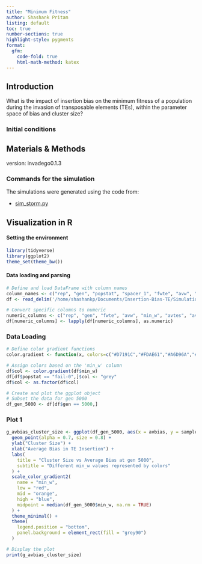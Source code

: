 ```yaml
---
title: "Minimum Fitness"
author: Shashank Pritam
listing: default
toc: true
number-sections: true
highlight-style: pygments
format: 
  gfm: 
    code-fold: true
    html-math-method: katex
---
```


## Introduction

What is the impact of insertion bias on the minimum fitness of a population during the invasion of transposable elements (TEs), within the parameter space of bias and cluster size?

### Initial conditions


## Materials & Methods

version: invadego0.1.3

### Commands for the simulation

The simulations were generated using the code from:

- [sim_storm.py](sim_storm.py)


## Visualization in R

#### Setting the environment
```r
library(tidyverse)
library(ggplot2)
theme_set(theme_bw())
```


#### Data loading and parsing
```r

# Define and load DataFrame with column names
column_names <- c("rep", "gen", "popstat", "spacer_1", "fwte", "avw", "min_w", "avtes", "avpopfreq", "fixed", "spacer_2", "phase", "fwcli", "avcli", "fixcli", "spacer_3", "avbias", "3tot", "3cluster", "spacer_4", "sampleid")
df <- read_delim('/home/shashankp/Documents/Insertion-Bias-TE/Simulation-Results_Files/simulation_storm/23thAug23at110646PM/combined.txt', delim='\t', col_names = column_names)

# Convert specific columns to numeric
numeric_columns <- c("rep", "gen", "fwte", "avw", "min_w", "avtes", "avpopfreq", "fixed", "fwcli", "avcli", "fixcli", "avbias", "sampleid")
df[numeric_columns] <- lapply(df[numeric_columns], as.numeric)
```

### Data Loading
```r
# Define color gradient functions
color.gradient <- function(x, colors=c("#D7191C","#FDAE61","#A6D96A","#1A9641"), colsteps=100) { colorRampPalette(colors) (colsteps) [ findInterval(x, seq(min(df$min_w),1.0, length.out=colsteps)) ] }

# Assign colors based on the 'min_w' column
df$col <- color.gradient(df$min_w)
df[df$popstat == "fail-0",]$col <- "grey"
df$col <- as.factor(df$col)

# Create and plot the ggplot object
# Subset the data for gen 5000
df_gen_5000 <- df[df$gen == 5000,]
```

### Plot 1
```r

g_avbias_cluster_size <- ggplot(df_gen_5000, aes(x = avbias, y = sampleid, color = min_w)) +
  geom_point(alpha = 0.7, size = 0.8) +
  ylab("Cluster Size") +
  xlab("Average Bias in TE Insertion") +
  labs(
    title = "Cluster Size vs Average Bias at gen 5000",
    subtitle = "Different min_w values represented by colors"
  ) +
  scale_color_gradient2(
    name = "min_w",
    low = "red", 
    mid = "orange", 
    high = "blue", 
    midpoint = median(df_gen_5000$min_w, na.rm = TRUE)
  ) +
  theme_minimal() +
  theme(
    legend.position = "bottom", 
    panel.background = element_rect(fill = "grey90")
  )

# Display the plot
print(g_avbias_cluster_size)

```
